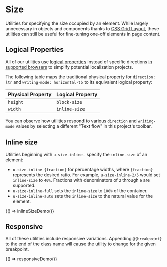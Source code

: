 
<Meta title="Utilities/Size" />

# Size

Utilities for specifying the size occupied by an element. While largely unnecessary in objects and components thanks to [CSS Grid Layout](https://developer.mozilla.org/en-US/docs/Web/CSS/CSS_Grid_Layout), these utilities can still be useful for fine-tuning one-off elements in page content.

## Logical Properties

All of our utilities use [logical properties](https://www.w3.org/TR/css-logical-1/) instead of specific directions [in supported browsers](https://caniuse.com/#feat=css-logical-props) to simplify potential localization projects.

The following table maps the traditional physical property for `direction: ltr` and `writing-mode: horizontal-tb` to its equivalent logical property:

| Physical Property | Logical Property |
| ----------------- | ---------------- |
| `height`          | `block-size`     |
| `width`           | `inline-size`    |

You can observe how utilities respond to various `direction` and `writing-mode` values by selecting a different "Text flow" in this project's toolbar.

## Inline size

Utilities beginning with `u-size-inline-` specify the `inline-size` of an element:

- `u-size-inline-{fraction}` for percentage widths, where `{fraction}` represents the desired ratio. For example, `u-size-inline-2/5` would set `inline-size` to `40%`. Fractions with denominators of `2` through `6` are supported.
- `u-size-inline-full` sets the `inline-size` to `100%` of the container.
- `u-size-inline-auto` sets the `inline-size` to the natural value for the element.

<Canvas>
  <Story name="Inline size (Width)">{() => inlineSizeDemo()}</Story>
</Canvas>

## Responsive

All of these utilities include responsive variations. Appending `@{breakpoint}` to the end of the class name will cause the utility to change for the given breakpoint.

<Canvas>
  <Story name="Responsive">{() => responsiveDemo()}</Story>
</Canvas>
